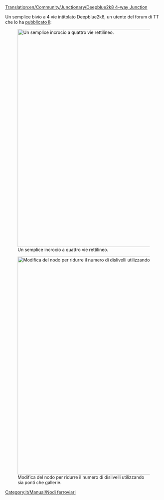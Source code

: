 [[Translation:en/Community/Junctionary/Deepblue2k8 4-way Junction]]

{{it/Community/Junctionary/Nodi ferroviari}}
{{it/Community/Junctionary/Requisiti nodo|<!--1-->Mediamente costoso
|<!-- 2 -->2
|<!-- 3 -->2
|<!-- 4 -->1
|<!-- 5 -->6
|<!-- 6 -->1
|<!-- 7 -->1
|<!-- 8 -->1
|<!-- 9 -->1
|<!-- 10 -->0
|<!-- 11 -->0
|<!-- 12 -->0
|<!-- lasciare vuoto questo spazio -->
|<!-- 13 -->I treni guasti bloccano un solo binario.
|<!-- 14 -->
'''Pro'''
* Solo 2 curve per cambio di direzione ed abbastanza distanti tra loro.
* Si divide prima di immettersi
* Facile da costruire
'''Contro'''
* I rami hanno una lunghezza diversa
* Occupa una grande quantità di spazio
* Molti ponti
'''Miglioramento'''
Usando sia ponti che gallerie possiamo ridurre il numero pendii per i treni, in modo che ogni treno abbia al massimo una salita.
<!-- 

Legenda numeri: 1 Costo; 2 Difficoltà di costruzione; 3 Tunnel; 4 Ponti; 5 Curve; 6 Dislivelli; 
7 Bivi; 8 Percorso diretto; 9 Percorsi naturali; 10 Stallo; 11 Rotatoria; 12 Segnale; 13 Ampliamento; 14 Guasti; 15 Lista;

Per spiegazioni dettagliate sulla compilazione clicca sul titolo del template.
 -->
}}


Un semplice bivio a 4 vie intitolato Deepblue2k8, un utente del forum di TT che lo ha [http://www.tt-forums.net/viewtopic.php?p=726035#p726035 pubblicato lì]:

[[File:en/Community/Junctionary/Deepblue2k8 4-way junction.png|center|thumb|700px|Un semplice incrocio a quattro vie rettilineo. ]]



[[File:en/Community/Junctionary/Deepblue2k8-tunnel-bridge.jpeg|center|thumb|700px|Modifica del nodo per ridurre il numero di dislivelli utilizzando sia ponti che gallerie.]]



{{it/Community/Junctionary/Requisiti nodo|<!-- 1 -->
|<!-- 2 -->
|<!-- 3 -->
|<!-- 4 -->
|<!-- 5 -->
|<!-- 6 -->
|<!-- 7 -->
|<!-- 8 -->
|<!-- 9 -->
|<!-- 10 -->
|<!-- 11 -->
|<!-- 12 -->
|<!-- 13 -->possibilità di ampliamento
|<!-- 14 -->I treni guasti bloccano un solo binario.
|<!-- 15 -->
* Possono gestire un'enorme quantità di traffico.
* Possono essere usati su una linea principale.
<!-- 

Legenda numeri: 1 Costo; 2 Difficoltà di costruzione; 3 Tunnel; 4 Ponti; 5 Curve; 6 Dislivelli; 
7 Bivi; 8 Percorso diretto; 9 Percorsi naturali; 10 Stallo; 11 Rotatoria; 12 Segnale; 13 Ampliamento; 14 Guasti; 15 Lista;

Per spiegazioni dettagliate sulla compilazione clicca sul titolo del template.
 -->
}}




[[Category:it/Manual/Nodi ferroviari]]